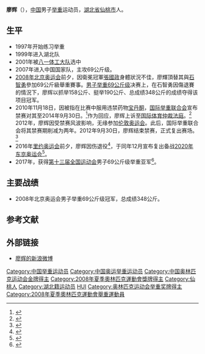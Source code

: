 {{MedalTableTop}}
{{MedalCountry|{{CHN}}}}
{{MedalSport|男子[[舉重|舉重]]}}
{{MedalCompetition | [[奧林匹克運動會|奧林匹克運動會]]}}
{{MedalGold|[[2008年夏季奧林匹克運動會|2008年北京]]|[[2008年夏季奧林匹克運動會舉重比賽|69公斤級]]}}
{{MedalBottom}}

'''廖辉'''（{{bd|1987年|10月5日|catIdx=Liao Hui}}），[[中国|中国]]男子[[举重|举重]]运动员，[[湖北省|湖北省]][[仙桃市|仙桃市]]人。

==生平==
*1997年开始练习举重
*1999年进入湖北队
*2001年被[[八一体工大队|八一体工大队]]选中
*2007年进入中国国家队，主攻69公斤级。
*[[2008年北京奥运会|2008年北京奥运会]]前夕，因衛冕冠軍[[張國政_(選手)|張國政]]身體狀況不佳，廖輝頂替其與[[石智勇_(1980年)|石智勇]]參加69公斤級舉重賽事。[[2008年夏季奧林匹克運動會举重比賽|男子举重69公斤级]]决赛上，在石智勇因傷退賽的情況下，廖辉以抓举158公斤、挺举190公斤、总成绩348公斤的成绩夺得该项目冠军。
*2010年11月18日，因被指在比赛中服用违禁药物[[宝丹酮|宝丹酮]]，[[国际举重联合会|国际举重联合会]]宣布禁赛对其至2014年9月30日。<ref name="禁赛1">{{cite news|title=国际举联公布兴奋剂禁赛名单 奥运冠军廖辉在列|url=http://sports.21cn.com/integrate/other/2011/11/19/9859655.shtml|accessdate=2011-11-19|newspaper=羊城晚报|archive-url=https://web.archive.org/web/20111122003828/http://sports.21cn.com/integrate/other/2011/11/19/9859655.shtml|archive-date=2011-11-22|dead-url=yes}}</ref>作为回应，廖辉上诉至[[国际体育仲裁法庭|国际体育仲裁法庭]]。<ref name="禁赛2">{{cite news |title=服药遭禁赛 廖辉:请国际体育仲裁法庭还我清白 |url=http://sports.163.com/11/1119/08/7J78CHDK00051CAQ.html |accessdate=2011-11-19 |newspaper=新闻晨报 |archive-url=https://web.archive.org/web/20111216120935/http://sports.163.com/11/1119/08/7J78CHDK00051CAQ.html |archive-date=2011-12-16 |dead-url=yes }}</ref> 2012年，廖辉因受禁赛风波影响，无缘参加[[伦敦奥运会|伦敦奥运会]]。此后，国际举重联合会将其禁赛期削减为两年。2012年9月30日，廖辉结束禁赛，正式复出赛场。<ref>{{cite news|title=廖辉遭禁错过伦敦奥运心路 感激好兄弟吕小军|url=http://www.chinadaily.com.cn/micro-reading/dzh/2013-03-27/content_8605481.html|accessdate=2013-03-27|newspaper=体坛周报}}{{Dead link|date=2018年10月 |bot=InternetArchiveBot |fix-attempted=yes }}</ref>
*2016年[[里约奥运会|里约奥运会]]前夕，廖辉因伤退役<ref>{{cite news|title=举重名将廖辉无缘里约奥运 微博正式宣布退役|url=http://sports.sina.com.cn/others/weightlift/2016-07-18/doc-ifxuapvw2229093.shtml|accessdate=2016-08-20|newspaper=新浪体育|archive-date=2019-08-16|archive-url=https://web.archive.org/web/20190816044455/http://sports.sina.com.cn/others/weightlift/2016-07-18/doc-ifxuapvw2229093.shtml|dead-url=no}}</ref>，于同年12月宣布复出备战[[2020年东京奥运会|2020年东京奥运会]]<ref>{{cite news|title=廖辉复出备战东京：退役对不起自己职业生涯|url=http://sports.qq.com/a/20161213/031803.htm|accessdate=2017-12-30|newspaper=腾讯|archive-date=2019-11-11|archive-url=https://web.archive.org/web/20191111100629/https://sports.qq.com/a/20161213/031803.htm|dead-url=no}}</ref>。
*2017年，获得[[第十三届全国运动会|第十三届全国运动会]]男子69公斤级举重亚军<ref>{{cite news|title=全运会举重综合：奥运冠军对决，石智勇力压廖辉夺冠|url=http://sports.xinhuanet.com/c/2017-09/04/c_1121597334.htm|accessdate=2017-12-30|newspaper=新华网|archive-url=https://web.archive.org/web/20171231104009/http://sports.xinhuanet.com/c/2017-09/04/c_1121597334.htm|archive-date=2017-12-31|dead-url=yes}}</ref>。

== 主要战绩 ==
* 2008年北京奥运会男子举重69公斤级冠军，总成绩348公斤。 

== 参考文献 ==
{{Reflist|2}}

== 外部链接 ==
* [http://weibo.com/liaohui 廖辉的新浪微博] {{Wayback|url=http://weibo.com/liaohui |date=20171003212147 }}

{{2008 China Olympic Weightlifting Team}}
{{Footer Olympic Champions Weightlifting Lightweight}}
{{DEFAULTSORT:Liao Hui}}
[[Category:中国举重运动员|Category:中国举重运动员]]
[[Category:中国奥运举重运动员|Category:中国奥运举重运动员]]
[[Category:中国奥林匹克运动会金牌得主|Category:中国奥林匹克运动会金牌得主]]
[[Category:2008年夏季奧林匹克運動會獎牌得主|Category:2008年夏季奧林匹克運動會獎牌得主]]
[[Category:仙桃人|Category:仙桃人]]
[[Category:湖北籍运动员|Category:湖北籍运动员]]
[[Category:廖姓|HUI]]
[[Category:奥林匹克运动会举重奖牌得主|Category:奥林匹克运动会举重奖牌得主]]
[[Category:2008年夏季奧林匹克運動會舉重運動員|Category:2008年夏季奧林匹克運動會舉重運動員]]